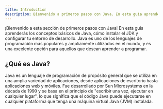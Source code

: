 ```yaml
---
title: Introduction
description: Bienvenido a primeros pasos con Java. En esta guía aprenderás los conceptos básicos de Java, cómo instalar el JDK y configurar tu entorno de desarrollo.
---
```


¡Bienvenido a esta sección de primeros pasos con Java! En esta guía aprenderás los conceptos básicos de Java, cómo instalar el JDK y configurar tu entorno de desarrollo. Java es uno de los lenguajes de programación más populares y ampliamente utilizados en el mundo, y es una excelente opción para aquellos que desean aprender a programar.

## ¿Qué es Java?

Java es un lenguaje de programación de propósito general que se utiliza en una amplia variedad de aplicaciones, desde aplicaciones de escritorio hasta aplicaciones web y móviles. Fue desarrollado por Sun Microsystems en la década de 1990 y se basa en el principio de "escribir una vez, ejecutar en cualquier lugar", lo que significa que el código Java puede ejecutarse en cualquier plataforma que tenga una máquina virtual Java (JVM) instalada.